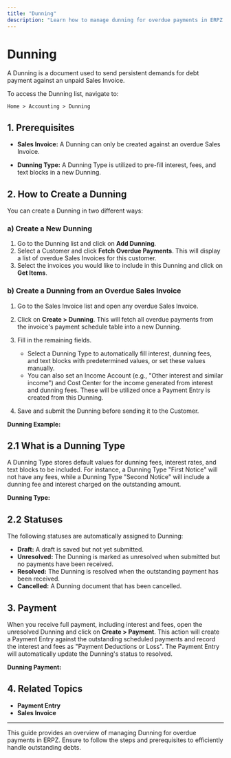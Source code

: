 ```yaml
---
title: "Dunning"
description: "Learn how to manage dunning for overdue payments in ERPZ."
---
```


# Dunning

A Dunning is a document used to send persistent demands for debt payment against an unpaid Sales Invoice.

To access the Dunning list, navigate to:

`Home > Accounting > Dunning`

## 1. Prerequisites

- **Sales Invoice:** A Dunning can only be created against an overdue Sales Invoice.

- **Dunning Type:** A Dunning Type is utilized to pre-fill interest, fees, and text blocks in a new Dunning.

## 2. How to Create a Dunning

You can create a Dunning in two different ways:

### a) Create a New Dunning

1. Go to the Dunning list and click on **Add Dunning**.
2. Select a Customer and click **Fetch Overdue Payments**. This will display a list of overdue Sales Invoices for this customer.
3. Select the invoices you would like to include in this Dunning and click on **Get Items**.

### b) Create a Dunning from an Overdue Sales Invoice

1. Go to the Sales Invoice list and open any overdue Sales Invoice.
2. Click on **Create > Dunning**. This will fetch all overdue payments from the invoice's payment schedule table into a new Dunning.
3. Fill in the remaining fields. 
   - Select a Dunning Type to automatically fill interest, dunning fees, and text blocks with predetermined values, or set these values manually.
   - You can also set an Income Account (e.g., "Other interest and similar income") and Cost Center for the income generated from interest and dunning fees. These will be utilized once a Payment Entry is created from this Dunning.

4. Save and submit the Dunning before sending it to the Customer.

**Dunning Example:**

## 2.1 What is a Dunning Type

A Dunning Type stores default values for dunning fees, interest rates, and text blocks to be included. For instance, a Dunning Type "First Notice" will not have any fees, while a Dunning Type "Second Notice" will include a dunning fee and interest charged on the outstanding amount.

**Dunning Type:**

## 2.2 Statuses

The following statuses are automatically assigned to Dunning:

- **Draft:** A draft is saved but not yet submitted.
- **Unresolved:** The Dunning is marked as unresolved when submitted but no payments have been received.
- **Resolved:** The Dunning is resolved when the outstanding payment has been received.
- **Cancelled:** A Dunning document that has been cancelled.

## 3. Payment

When you receive full payment, including interest and fees, open the unresolved Dunning and click on **Create > Payment**. This action will create a Payment Entry against the outstanding scheduled payments and record the interest and fees as "Payment Deductions or Loss". The Payment Entry will automatically update the Dunning's status to resolved.

**Dunning Payment:**

## 4. Related Topics

- **Payment Entry**
- **Sales Invoice**

---

This guide provides an overview of managing Dunning for overdue payments in ERPZ. Ensure to follow the steps and prerequisites to efficiently handle outstanding debts.
